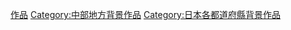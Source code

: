 {{日本行政區劃分類導航|背景作品}}
{{DEFAULTSORT:Fukui}}
[[Category:福井縣文化|作品]]
[[Category:中部地方背景作品|Category:中部地方背景作品]]
[[Category:日本各都道府縣背景作品|Category:日本各都道府縣背景作品]]